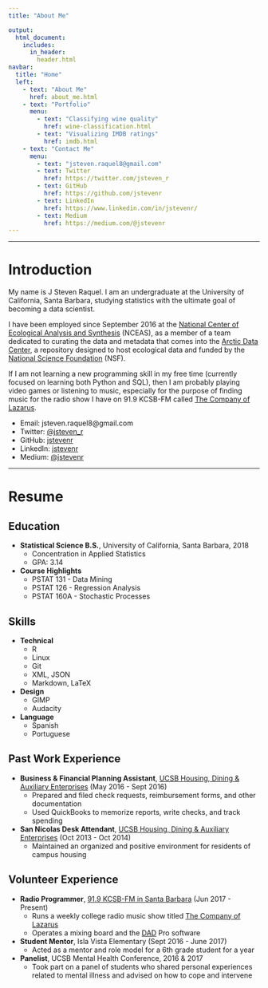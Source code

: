 ```yaml
---
title: "About Me"

output:
  html_document:
    includes:
      in_header: 
        header.html
navbar:
  title: "Home"
  left:
    - text: "About Me"
      href: about_me.html
    - text: "Portfolio"
      menu:
        - text: "Classifying wine quality"
          href: wine-classification.html
        - text: "Visualizing IMDB ratings"
          href: imdb.html
    - text: "Contact Me"
      menu:
        - text: "jsteven.raquel8@gmail.com"
        - text: Twitter
          href: https://twitter.com/jsteven_r
        - text: GitHub
          href: https://github.com/jstevenr
        - text: LinkedIn
          href: https://www.linkedin.com/in/jstevenr/
        - text: Medium
          href: https://medium.com/@jstevenr
---
```


----

# Introduction

My name is J Steven Raquel. I am an undergraduate at the University of California, Santa Barbara, studying statistics with the ultimate goal of becoming a data scientist.  

I have been employed since September 2016 at the [National Center of Ecological Analysis and Synthesis](https://www.nceas.ucsb.edu/) (NCEAS), as a member of a team dedicated to curating the data and metadata that comes into the [Arctic Data Center](https://arcticdata.io/), a repository designed to host ecological data and funded by the [National Science Foundation](https://www.nsf.gov/) (NSF).

If I am not learning a new programming skill in my free time (currently focused on learning both Python and SQL), then I am probably playing video games or listening to music, especially for the purpose of finding music for the radio show I have on 91.9 KCSB-FM called [The Company of Lazarus](http://www.radiofreeamerica.com/show/the-company-of-lazarus-1-kcsb-91-9-fm-in-santa-barbara).

* Email: jsteven.raquel8@gmail.com
* Twitter: [\@jsteven_r](https://www.twitter.com/jsteven_r)
* GitHub: [jstevenr](https://github.com/jstevenr)
* LinkedIn: [jstevenr](https://www.linkedin.com/in/jstevenr/)
* Medium: [\@jstevenr](https://medium.com/@jstevenr)

----

# Resume

## Education

* **Statistical Science B.S.**, University of California, Santa Barbara, 2018
    + Concentration in Applied Statistics
    + GPA: 3.14
* **Course Highlights**
    + PSTAT 131 -  Data Mining
    + PSTAT 126 - Regression Analysis
    + PSTAT 160A - Stochastic Processes

## Skills

* **Technical**
    + R
    + Linux
    + Git
    + XML, JSON
    + Markdown, LaTeX
* **Design**
    + GIMP
    + Audacity
* **Language**
    + Spanish
    + Portuguese

## Past Work Experience

* **Business & Financial Planning Assistant**, [UCSB Housing, Dining & Auxiliary Enterprises](https://www.housing.ucsb.edu/home) (May 2016 - Sept 2016)
    + Prepared and filed check requests, reimbursement forms, and other documentation
    + Used QuickBooks to memorize reports, write checks, and track spending
* **San Nicolas Desk Attendant**, [UCSB Housing, Dining & Auxiliary Enterprises](https://www.housing.ucsb.edu/home) (Oct 2013 - Oct 2014)
    + Maintained an organized and positive environment for residents of campus housing

## Volunteer Experience

* **Radio Programmer**, [91.9 KCSB-FM in Santa Barbara](https://kcsb.org/) (Jun 2017 - Present)
    + Runs a weekly college radio music show titled [The Company of Lazarus](http://www.radiofreeamerica.com/show/the-company-of-lazarus-1-kcsb-91-9-fm-in-santa-barbara)
    + Operates a mixing board and the [DAD](http://www.enco.com/products/dad-radio-automation-presenter.html) Pro software
* **Student Mentor**, Isla Vista Elementary (Sept 2016 - June 2017)
    + Acted as a mentor and role model for a 6th grade student for a year
* **Panelist**, UCSB Mental Health Conference, 2016 & 2017
    + Took part on a panel of students who shared personal experiences related to mental illness and advised on how to cope and intervene
